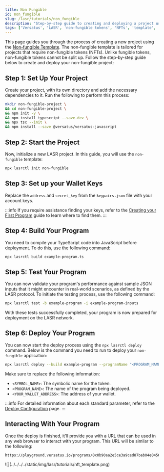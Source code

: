 ```yaml
---
title: Non Fungible
id: non_fungible
slug: /lasr/tutorials/non_fungible
description: "Step-by-step guide to creating and deploying a project using the Non-fungible Template on the Versatus LASR network."
tags: ['Versatus', 'LASR', 'non-fungible tokens', 'NFTs', 'template', 'tutorial', 'blockchain']
---
```



This page guides you through the process of creating a new project using the [Non-fungible Template](/lasr/core_concepts/templates#non-fungible-template). The non-fungible template is tailored for projects that require non-fungible tokens (NFTs). Unlike fungible tokens, non-fungible tokens cannot be split up. Follow the step-by-step guide below to create and deploy your non-fungible project:

## Step 1: Set Up Your Project

Create your project, with its own directory and add the necessary dependencies to it. Run the following to perform this process:

```bash copy
mkdir non-fungible-project \
&& cd non-fungible-project \
&& npm init -y \
&& npm install typescript --save-dev \
&& npx tsc --init \
&& npm install --save @versatus/versatus-javascript
```

## Step 2: Start the Project

Now, initialize a new LASR project. In this guide, you will use the `non-fungible` template:

```bash copy
npx lasrctl init non-fungible
```

## Step 3: Set up your Wallet Keys

Replace the `address` and `secret_key` from the `keypairs.json` file with your account keys.

:::info
  If you require assistance finding your keys, refer to the [Creating your First Program](/lasr/creating_your_first_program#step-3-set-up-your-wallet-keys) guide to learn where to find them.
:::

## Step 4: Build Your Program

You need to compile your TypeScript code into JavaScript before deployment. To do this, use the following command:

```bash copy
npx lasrctl build example-program.ts
```

## Step 5: Test Your Program

You can now validate your program's performance against sample JSON inputs that it might encounter in real-world scenarios, as defined by the LASR protocol. To initiate the testing process, use the following command:

```bash copy
npx lasrctl test -b example-program -i example-program-inputs
```

With these tests successfully completed, your program is now prepared for deployment on the LASR network.

## Step 6: Deploy Your Program

You can now start the deploy process using the `npx lasrctl deploy` command. Below is the command you need to run to deploy your `non-fungible` application:

```bash
npx lasrctl deploy --build example-program --programName "<PROGRAM_NAME>" --symbol <SYMBOL_NAME> --initializedSupply 4 --totalSupply 4 --txInputs '{"imgUrl":"https://i.seadn.io/gcs/files/32d179f19a42ceed7b4727b70d3352bb.jpg?auto=format&dpr=1&w=3840","price":"1","paymentProgramAddress":"<YOUR_WALLET_ADDRESS>","imgUrls":["https://i.seadn.io/gcs/files/5c10e1bf3028476390a65d6726f5340e.jpg?auto=format&dpr=1&w=3840","https://i.seadn.io/s/raw/files/cafd1614da6255ee880254ce349ce866.png?auto=format&dpr=1&w=3840","https://i.seadn.io/gcs/files/6850a6abc69d80c905951316ceb5949b.jpg?auto=format&dpr=1&w=3840","https://i.seadn.io/s/raw/files/94df22c9da16faaf95494f745bcc3e85.png?auto=format&dpr=1&w=3840"],"collection":"batz"}'
```

Make sure to replace the following information:

- `<SYMBOL_NAME>`: The symbolic name for the token.
- `<PROGRAM_NAME>`: The name of the program being deployed.
- `<YOUR_WALLET_ADDRESS>`: The address of your wallet.

:::info
For detailed information about each standard parameter, refer to the [Deploy Configuration](/lasr/lasr_guides/deploy_configuration) page.
:::

## Interacting With Your Program

Once the deploy is finished, it'll provide you with a URL that can be used in any web browser to interact with your program. This URL will be similar to the following:

```
https://playground.versatus.io/programs/0x0b90aa2e5ce3a9ced87bab04e04508879c8190b7
```

<MediaWrapper>
![](../../../../static/img/lasr/tutorials/nft_template.png)
</MediaWrapper>

